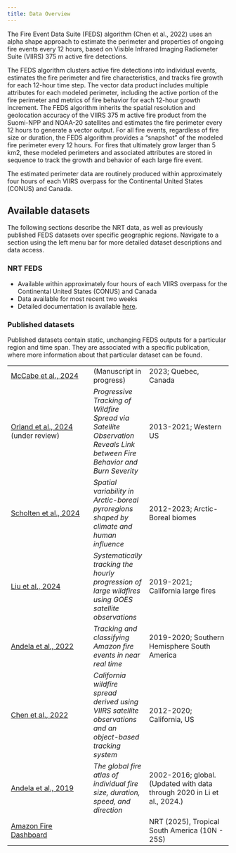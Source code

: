 ```yaml
---
title: Data Overview
---
```


The Fire Event Data Suite (FEDS) algorithm (Chen et al., 2022) uses an alpha shape approach to estimate the perimeter and properties of ongoing fire events every 12 hours, based on Visible Infrared Imaging Radiometer Suite (VIIRS) 375 m active fire detections.

The FEDS algorithm clusters active fire detections into individual events, estimates the fire perimeter and fire characteristics, and tracks fire growth for each 12-hour time step. The vector data product includes multiple attributes for each modeled perimeter, including the active portion of the fire perimeter and metrics of fire behavior for each 12-hour growth increment. The FEDS algorithm inherits the spatial resolution and geolocation accuracy of the VIIRS 375 m active fire product from the Suomi-NPP and NOAA-20 satellites and estimates the fire perimeter every 12 hours to generate a vector output. For all fire events, regardless of fire size or duration, the FEDS algorithm provides a "snapshot" of the modeled fire perimeter every 12 hours. For fires that ultimately grow larger than 5 km2, these modeled perimeters and associated attributes are stored in sequence to track the growth and behavior of each large fire event.

The estimated perimeter data are routinely produced within approximately four hours of each VIIRS overpass for the Continental United States (CONUS) and Canada.

## Available datasets

The following sections describe the NRT data, as well as previously published FEDS datasets over specific geographic regions. Navigate to a section using the left menu bar for more detailed dataset descriptions and data access.

### NRT FEDS

-   Available within approximately four hours of each VIIRS overpass for the Continental United States (CONUS) and Canada
-   Data available for most recent two weeks
-   Detailed documentation is available [here](nrt.qmd).

### Published datasets

Published datasets contain static, unchanging FEDS outputs for a particular region and time span. They are associated with a specific publication, where more information about that particular dataset can be found.

|  |  |  |
|-----------------------------|--------------|-----------------------------|
| [McCabe et al., 2024](mccabe2024.qmd) | (Manuscript in progress) | 2023; Quebec, Canada |
| [Orland et al., 2024](orland2024.qmd) (under review) | *Progressive Tracking of Wildfire Spread via Satellite Observation Reveals Link between Fire Behavior and Burn Severity* | 2013-2021; Western US |
| [Scholten et al., 2024](scholten2024.qmd) | *Spatial variability in Arctic-boreal pyroregions shaped by climate and human influence* | 2012-2023; Arctic-Boreal biomes |
| [Liu et al., 2024](liu2024.qmd) | *Systematically tracking the hourly progression of large wildfires using GOES satellite observations* | 2019-2021; California large fires |
| [Andela et al., 2022](andela2022.qmd) | *Tracking and classifying Amazon fire events in near real time* | 2019-2020; Southern Hemisphere South America |
| [Chen et al., 2022](chen2022.qmd) | *California wildfire spread derived using VIIRS satellite observations and an object-based tracking system* | 2012-2020; California, US |
| [Andela et al., 2019](andela2019.qmd) | *The global fire atlas of individual fire size, duration, speed, and direction* | 2002-2016; global. (Updated with data through 2020 in Li et al., 2024.) |
| [Amazon Fire Dashboard](amazon.qmd) |  | NRT (2025), Tropical South America (10N - 25S) |